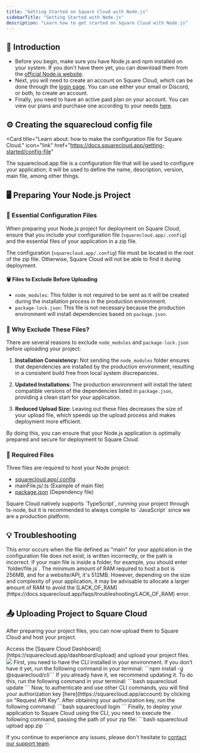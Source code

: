 ```yaml
---
title: "Getting Started on Square Cloud with Node.js"
sidebarTitle: "Getting Started with Node.js"
description: "Learn how to get started on Square Cloud with Node.js"
---
```


## 🚀 Introduction

- Before you begin, make sure you have Node.js and npm installed on your system. If you don't have them yet, you can download them from the [official Node.js website](https://nodejs.org/).
- Next, you will need to create an account on Square Cloud, which can be done through the [login page](https://squarecloud.app/login). You can use either your email or Discord, or both, to create an account.
- Finally, you need to have an active paid plan on your account. You can view our plans and purchase one according to your needs [here](https://squarecloud.app/plans).

## ⚙️ Creating the squarecloud config file

<Card
  title="Learn about: how to make the configuration file for Square Cloud."
  icon="link"
  href="https://docs.squarecloud.app/getting-started/config-file"
>
  The squarecloud.app file is a configuration file that will be used to
  configure your application; it will be used to define the name, description,
  version, main file, among other things.
</Card>

## 🖥️ Preparing Your Node.js Project

### 📁 Essential Configuration Files

When preparing your Node.js project for deployment on Square Cloud, ensure that you include your configuration file (`squarecloud.app/.config`) and the essential files of your application in a zip file.

<Warning>The configuration (`squarecloud.app/.config`) file must be located in the root of the zip file. Otherwise, Square Cloud will not be able to find it during deployment.</Warning>

#### 🗑️ Files to Exclude Before Uploading

- `node_modules`: This folder is not required to be sent as it will be created during the installation process in the production environment.
- `package-lock.json`: This file is not necessary because the production environment will install dependencies based on `package.json`.

### 🤔 Why Exclude These Files?

There are several reasons to exclude `node_modules` and `package-lock.json` before uploading your project:

1. **Installation Consistency:** Not sending the `node_modules` folder ensures that dependencies are installed by the production environment, resulting in a consistent build free from local system discrepancies.

2. **Updated Installations:** The production environment will install the latest compatible versions of the dependencies listed in `package.json`, providing a clean start for your application.

3. **Reduced Upload Size:** Leaving out these files decreases the size of your upload file, which speeds up the upload process and makes deployment more efficient.

By doing this, you can ensure that your Node.js application is optimally prepared and secure for deployment to Square Cloud.

### 📄 Required Files

Three files are required to host your Node project:

- [squarecloud.app/.config](/getting-started/config-file)
- mainFile.js/.ts (Example of main file)
- [package.json](./how-to-create-your-package-json.mdx) (Dependency file)

<Note>
  Square Cloud natively supports `TypeScript`, running your project through
  ts-node, but it is recommended to always compile to `JavaScript` since we are
  a production platform.
</Note>

## 💡 Troubleshooting

<AccordionGroup>
  <Accordion
    title="The main file is invalid or corrupted"
    icon="file"
    iconType="solid"
  >
    This error occurs when the file defined as "main" for your application in
    the configuration file does not exist, is written incorrectly, or the path
    is incorrect. If your main file is inside a folder, for example, you should
    enter `folder/file.js`.
  </Accordion>
  <Accordion title="Bad Memory" icon="memory" iconType="solid">
    The minimum amount of RAM required to host a bot is 256MB, and for a
    website/API, it's 512MB. However, depending on the size and complexity of
    your application, it may be advisable to allocate a larger amount of RAM to
    avoid the
    [LACK_OF_RAM](https://docs.squarecloud.app/faqs/troubleshooting/LACK_OF_RAM)
    error.
  </Accordion>
</AccordionGroup>

## 📤 Uploading Project to Square Cloud

After preparing your project files, you can now upload them to Square Cloud and host your project.

<Tabs>
  <Tab title="Dashboard Upload">
    Access the [Square Cloud
    Dashboard](https://squarecloud.app/dashboard/upload) and upload your project
    files.
    <Frame>
      <img src="/images/uploading.gif" style={{ borderRadius: "0.2rem" }} />
    </Frame>
  </Tab>
  <Tab title="CLI Upload">
    <Steps>
      <Step title="First Step">
        First, you need to have the CLI installed in your environment. If you
        don't have it yet, run the following command in your terminal: ```npm install -g @squarecloud/cli``` If you already have it, we
        recommend updating it. To do this, run the following command in your
        terminal: 
        ```bash 
        squarecloud update
        ```
      </Step>
      <Step title="Second Step">
        Now, to authenticate and use other CLI commands, you will find your
        authorization key [here](https://squarecloud.app/account) by clicking on
        "Request API Key". After obtaining your authorization key, run the
        following command: 
        ```bash 
        squarecloud login
        ```
      </Step>
      <Step title="Third Step">
        Finally, to deploy your application to Square Cloud using the CLI, you
        need to execute the following command, passing the path of your zip
        file: 
        ```bash 
        squarecloud upload app.zip
        ```
      </Step>
    </Steps>
  </Tab>
</Tabs>

If you continue to experience any issues, please don't hesitate to [contact our support team](/company/support).